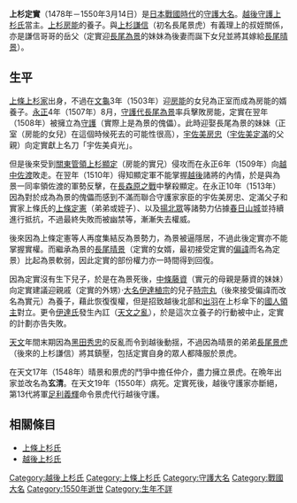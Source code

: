 {{日本武士
|名稱= 上杉 定實
|圖片名稱= 
|圖片大小= 
|圖片說明= 
|時代= [[日本戰國時代|日本戰國時代]]
|出生日期= 不詳（一說是[[文明_(後土御門天皇)|文明]]10年（1478年））
|出生地點= 
|逝世日期= [[天文_(後奈良天皇)|天文]]19年2月26日（1550年3月14日）
|逝世地點= 
|假名= 
|羅馬字= 
|幼名= 
|改名= 
|别名= 
|諡号= 
|神号= 
|戒名= 玄清
|洗禮名= 
|墓所= 
|朝廷官位= 
|幕府職位= [[室町幕府|室町幕府]][[越後國|越後]][[守護_(職位)|守護]]
|主君= 
|藩= 
|氏族= [[上杉氏|上杉氏]]（[[上條上杉家|上條上杉家]]→[[上杉氏|越後上杉家]]）
|父母= 父：[[上杉房實|上杉房實]]（有異說）<br>母：{{tsl|ja|山吉久盛||山吉久盛}}的女兒
|養父= [[上杉房能|上杉房能]]
|養母= 
|兄弟= 弟：{{tsl|ja|上杉定憲||定憲}}、[[上杉定明|定明]]
|姐妹= 姐：{{tsl|ja|積翠院||積翠院}}（[[伊達尚宗|伊達尚宗]]室）（一說為女兒）
|正室= [[上杉房能|上杉房能]]的女兒<br>繼室：[[長尾能景|長尾能景]]的女兒（『長尾系譜』、『上杉系圖并長尾系圖』中記錄定實夫人是[[長尾為景|長尾為景]]的女兒）
|側室= 
|嗣子= 
|嗣女= [[蘆名氏|蘆名氏]]室、[[長尾晴景|長尾晴景]]正室
|養子= 猶子：[[長尾晴景|長尾定景]]（女婿，後來改名為晴景）、[[伊達實元|伊達實元]]（本來預定成為養子，不過在後來取消）
|養女= 
}}
{{japanese|japanese=上杉 定実|kana=うえすぎ さだざね|romaji=Uesugi Sadazane|舊寫=上杉 定實}}
'''上杉定實'''（1478年－1550年3月14日）是[[日本戰國時代|日本戰國時代]]的[[守护大名|守護大名]]。[[越後國|越後]][[守護_(職位)|守護]][[上杉氏|上杉氏]]當主。[[上杉房能|上杉房能]]的養子。與[[上杉謙信|上杉謙信]]（初名長尾景虎）有義理上的叔姪關係，亦是謙信哥哥的岳父（定實迎[[長尾為景|長尾為景]]的妹妹為後妻而誕下女兒並將其嫁給[[長尾晴景|長尾晴景]]）。

== 生平 ==
[[上條上杉家|上條上杉家]]出身，不過在[[文龜|文龜]]3年（1503年）迎[[上杉房能|房能]]的女兒為正室而成為房能的婿養子。[[永正|永正]]4年（1507年）8月，[[守護代|守護代]][[長尾為景|長尾為景]]率兵擊敗房能，定實在翌年（1508年）被擁立為[[守護_(職位)|守護]]（實際上是為景的傀儡）。此時迎娶長尾為景的妹妹（正室（房能的女兒）在這個時候死去的可能性很高），[[宇佐美房忠|宇佐美房忠]]（[[宇佐美定滿|宇佐美定滿]]的父親）向定實獻上名刀「宇佐美貞光」。

但是後來受到[[關東管領|關東管領]][[上杉顯定|上杉顯定]]（房能的實兄）侵攻而在永正6年（1509年）向[[越中國|越中]][[佐渡|佐渡]]敗走。在翌年（1510年）得知顯定軍不能掌握[[越後國|越後]]諸將的內情，於是與為景一同率領佐渡的軍勢反擊，在[[長森原之戰|長森原之戰]]中擊殺顯定。在永正10年（1513年）因為對於成為為景的傀儡而感到不滿而聯合守護家家臣的宇佐美房忠、定滿父子和實家上條氏的[[上條定憲|上條定憲]]（弟弟或姪子）、以及[[揚北眾|揚北眾]]等諸勢力佔據[[春日山城|春日山城]]並持續進行抵抗，不過最終失敗而被幽禁等，漸漸失去權威。

後來因為上條定憲等人再度集結反為景勢力，為景被逼隱居，不過此後定實亦不能掌握實權。而繼承為景的[[長尾晴景|長尾晴景]]（定實的女婿，最初接受定實的[[名諱|偏諱]]而名為定景）比起為景軟弱，因此定實的部份權力亦一時間得到回復。

因為定實沒有生下兒子，於是在為景死後，[[中條藤資|中條藤資]]（實元的母親是藤資的妹妹）向定實建議迎親戚（定實的外甥）‧{{tsl|ja|陸奥||陸奥}}[[大名_(称谓)|大名]][[伊達稙宗|伊達稙宗]]的兒子[[伊達實元|時宗丸]]（後來接受偏諱而改名為實元）為養子，藉此恢復復權，但是招致越後北部和[[出羽國|出羽]]在上杉傘下的[[國人領主|國人領主]]對立。更令[[伊達氏|伊達氏]]發生內訌（[[天文之亂|天文之亂]]），於是這次立養子的行動被中止，定實的計劃亦告失敗。

[[天文_(後奈良天皇)|天文]]年間末期因為[[黑田秀忠|黑田秀忠]]的反亂而令到越後動揺，不過因為晴景的弟弟[[上杉謙信|長尾景虎]]（後來的上杉謙信）將其鎮壓，包括定實自身的眾人都降服於景虎。

在天文17年（1548年）晴景和景虎的鬥爭中擔任仲介，盡力擁立景虎。在晩年出家並改名為'''玄清'''。在天文19年（1550年）病死。定實死後，越後守護家亦斷絕，第13代將軍[[足利義輝|足利義輝]]命令景虎代行越後守護。

== 相關條目 ==
*[[上條上杉氏|上條上杉氏]]
*[[越後上杉氏|越後上杉氏]]

{{越後上杉家當主|[[上杉氏|越後上杉家]]宗家|1508年－1550年|第8代}}
[[Category:越後上杉氏|Category:越後上杉氏]]
[[Category:上條上杉氏|Category:上條上杉氏]]
[[Category:守護大名|Category:守護大名]]
[[Category:戰國大名|Category:戰國大名]]
[[Category:1550年逝世|Category:1550年逝世]]
[[Category:生年不詳|Category:生年不詳]]